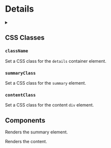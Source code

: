 
# Details

<Details/>

## Properties

<Summary/>
<Content/>
<Open/>
<Lined/>
<Border/>
<Radius/>
<Shaded/>
<Shadow/>
<Color/>
<IconLeft/>
<IconLeftRotate/>
<IconRight/>
<IconRightRotate/>
<WideSummary/>
<Native/>

## CSS Classes

### `className`

Set a CSS class for the `details` container element.

### `summaryClass`

Set a CSS class for the `summary` element.

### `contentClass`

Set a CSS class for the content `div` element.

## Components

<SubHeading code="Summary" id="Summary-component"/>

Renders the summary element.

<SubHeading code="Content" id="Content=component"/>

Renders the content.
